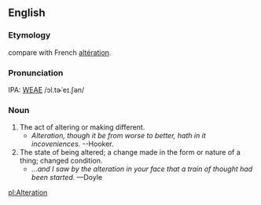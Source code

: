 ==English==
===Etymology===
compare with French [[altération]].

===Pronunciation===
IPA: [[WEAE]] /ɔl.tɚˈeɪ.ʃən/

===Noun===
# The act of altering or making different.
#* ''Alteration, though it be from worse to better, hath in it incoveniences.'' --Hooker.
# The state of being altered; a change made in the form or nature of a thing; changed condition.
#* ''...and I saw by the alteration in your face that a train of thought had been started.'' &mdash;Doyle
<!-- material copied from Webster's Revised Unabridged Dictionary (1913) -->

[[pl:Alteration]]